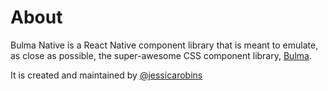 <Meta title="Overview/About" />

# About

Bulma Native is a React Native component library that is meant to emulate, as close as possible, 
the super-awesome CSS component library, [Bulma](https://bulma.io/).

It is created and maintained by [@jessicarobins](https://github.com/jessicarobins)
